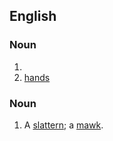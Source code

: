 ==English==

===Noun===
{{head|en|noun form}}

# {{plural of|mawk|lang=en}}
# [[hand]]s <!--no singular form-->

===Noun===
{{en-noun|es}}

# {{lb|en|UK|dialect}} A [[slattern]]; a [[mawk]].

{{Webster 1913}}